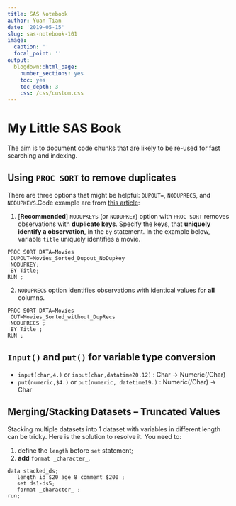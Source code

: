 ```yaml
---
title: SAS Notebook
author: Yuan Tian
date: '2019-05-15'
slug: sas-notebook-101
image:
  caption: ''
  focal_point: ''
output:
  blogdown::html_page:
    number_sections: yes
    toc: yes
    toc_depth: 3
    css: /css/custom.css
---
```



# **My Little SAS Book**

The aim is to document code chunks that are likely to be re-used for fast searching and indexing.

## Using `PROC SORT` to remove duplicates 


There are three options that might be helpful: `DUPOUT=`, `NODUPRECS`, and `NODUPKEYS`.Code example are from [this article](https://support.sas.com/resources/papers/proceedings17/0188-2017.pdf): 

1. [**Recommended**] `NODUPKEYS` (or `NODUPKEY`) option with `PROC SORT` removes observations with **duplicate keys**. Specify the keys, that **uniquely identify a observation**, in the `by` statement. In the example below, variable `title` uniquely identifies a movie. 

~~~~
PROC SORT DATA=Movies
 DUPOUT=Movies_Sorted_Dupout_NoDupkey
 NODUPKEY;
 BY Title;
RUN ;
~~~~

2. `NODUPRECS` option identifies observations with identical values for **all** columns. 

~~~~
PROC SORT DATA=Movies
 OUT=Movies_Sorted_without_DupRecs
 NODUPRECS ;
 BY Title ;
RUN ;
~~~~

##  `Input()` and `put()` for variable type conversion

* `input(char,4.)` or `input(char,datatime20.12)` : Char -> Numeric(/Char)
* `put(numeric,$4.)` or `put(numeric, datetime19.)` : Numeric(/Char) -> Char

## Merging/Stacking Datasets -- Truncated Values

Stacking multiple datasets into 1 dataset with variables in different length can be tricky. Here is the solution to resolve it. You need to:

1. define the `length` before `set` statement;
2. **add** `format _character_`. 

~~~~
data stacked_ds;
   length id $20 age 8 comment $200 ;
   set ds1-ds5;
   format _character_ ;
run;
~~~~

